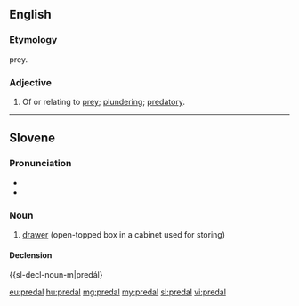 ==English==

===Etymology===
{{etyl|la|en}} {{lena}} {{term|praeda}} prey.

===Adjective===
{{en-adj}}

# Of or relating to [[prey]]; [[plunder]]ing; [[predatory]].
#: {{rfquotek|Boyse}}

{{Webster 1913}}

----

==Slovene==

===Pronunciation===
* {{IPA|lang=sl|/prɛˈdáːl/}}
* {{sl-tonal|predȃl}}

===Noun===
{{sl-noun|predál|m-in|predála|predáli}}

# [[drawer]] (open-topped box in a cabinet used for storing)

====Declension====
{{sl-decl-noun-m|predál}

[[eu:predal]]
[[hu:predal]]
[[mg:predal]]
[[my:predal]]
[[sl:predal]]
[[vi:predal]]